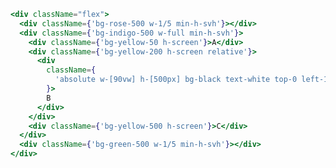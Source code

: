 ```jsx
<div className="flex">
  <div className={'bg-rose-500 w-1/5 min-h-svh'}></div>
  <div className={'bg-indigo-500 w-full min-h-svh'}>
    <div className={'bg-yellow-50 h-screen'}>A</div>
    <div className={'bg-yellow-200 h-screen relative'}>
      <div
        className={
          'absolute w-[90vw] h-[500px] bg-black text-white top-0 left-1/2 -translate-x-1/2 flex items-center justify-center'
        }>
        B
      </div>
    </div>
    <div className={'bg-yellow-500 h-screen'}>C</div>
  </div>
  <div className={'bg-green-500 w-1/5 min-h-svh'}></div>
</div>
```

